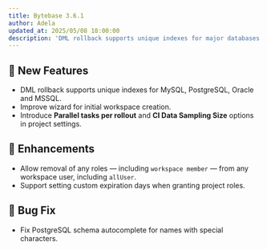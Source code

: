 ```yaml
---
title: Bytebase 3.6.1
author: Adela
updated_at: 2025/05/08 18:00:00
description: 'DML rollback supports unique indexes for major databases'
---
```



## 🚀 New Features

- DML rollback supports unique indexes for MySQL, PostgreSQL, Oracle and MSSQL.
- Improve wizard for initial workspace creation.
- Introduce **Parallel tasks per rollout** and **CI Data Sampling Size** options in project settings.

## 🎄 Enhancements

- Allow removal of any roles — including `workspace member` — from any workspace user, including `allUser`.
- Support setting custom expiration days when granting project roles.

## 🐞 Bug Fix

- Fix PostgreSQL schema autocomplete for names with special characters.

<InstallUpgrade />

